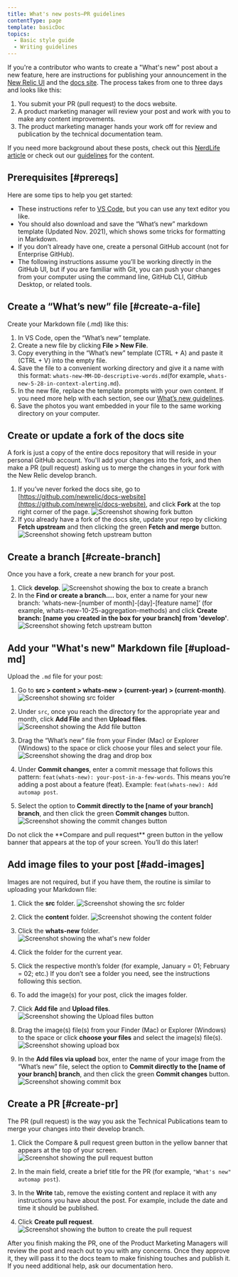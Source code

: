 ```yaml
---
title: What's new posts–PR guidelines
contentType: page
template: basicDoc
topics:
  - Basic style guide
  - Writing guidelines
---
```


If you're a contributor who wants to create a "What's new" post about a new feature, here are instructions for publishing your announcement in the [New Relic UI](https://onenr.io/0Zyw4MX1MR3) and the [docs site](/whats-new/). The process takes from one to three days and looks like this:

1. You submit your PR (pull request) to the docs website.
2. A product marketing manager will review your post and work with you to make any content improvements.
3. The product marketing manager hands your work off for review and publication by the technical documentation team.

If you need more background about these posts, check out this [NerdLife article](https://nerdlife.datanerd.us/new-relic/whats-new-is-live-a889f7cc-fa4a-4f4f-8b4b-9b1517d573cc) or check out our [guidelines](/docs/style-guide/writing-docs/article-templates/whats-new-style-guidelines/) for the content. 

## Prerequisites [#prereqs]

Here are some tips to help you get started:

* These instructions refer to [VS Code](https://code.visualstudio.com/), but you can use any text editor you like.
* You should also download and save the “What’s new” markdown template (Updated Nov. 2021), which shows some tricks for formatting in Markdown.
* If you don’t already have one, create a personal GitHub account (not for Enterprise GitHub).
* The following instructions assume you’ll be working directly in the GitHub UI, but if you are familiar with Git, you can push your changes from your computer using the command line, GitHub CLI, GitHub Desktop, or related tools.

## Create a “What’s new” file [#create-a-file]

Create your Markdown file (.md) like this:

1. In VS Code, open the “What’s new” template.
2. Create a new file by clicking  **File > New File**. 
3. Copy everything in the “What’s new” template (CTRL + A) and paste it (CTRL + V) into the empty file.
4. Save the file to a convenient working directory and give it a name with this format: `whats-new-MM-DD-descriptive-words.md`(for example, `whats-new-5-28-in-context-alerting.md`).
5. In the new file, replace the template prompts with your own content. If you need more help with each section, see our [What’s new guidelines](/docs/style-guide/writing-docs/article-templates/whats-new-style-guidelines).
6. Save the photos you want embedded in your file to the same working directory on your computer. 

## Create or update a fork of the docs site

A fork is just a copy of the entire docs repository that will reside in your personal GitHub account. You'll add your changes into the fork, and then make a PR (pull request) asking us to merge the changes in your fork with the New Relic develop branch.

1. If you’ve never forked the docs site, go to [https://github.com/newrelic/docs-website](https://github.com/newrelic/docs-website), and click **Fork** at the top right corner of the page.
![Screenshot showing fork button](./images/fork.png "Screenshot showing fork button")
2. If you already have a fork of the docs site, update your repo by clicking **Fetch upstream** and then clicking the green **Fetch and merge** button. 
![Screenshot showing fetch upstream button](./images/fetch-upstream.png "Screenshot showing fetch upstream button")

## Create a branch [#create-branch]

Once you have a fork, create a new branch for your post.

1. Click **develop**. 
![Screenshot showing the box to create a branch](./images/create-a-branch.png "Screenshot showing the box to create a branch")
2. In the **Find or create a branch....** box, enter a name for your new branch: ‘whats-new-[number of month]-[day]-[feature name]’ (for example, whats-new-10-25-aggregation-methods) and click **Create branch: [name you created in the box for your branch] from 'develop'**. 
![Screenshot showing fetch upstream button](./images/create-a-branch-2.png  "Screenshot showing fetch upstream button")

## Add your "What's new" Markdown file [#upload-md]

Upload the `.md` file for your post:

1. Go to **src > content > whats-new > (current-year) > (current-month)**.
![Screenshot showing src folder](./images/src-folder.png "Screenshot showing src folder")

2. Under `src`, once you reach the directory for the appropriate year and month, click **Add File** and then **Upload files**.
![Screenshot showing the Add file button](./images/upload-files-content.png "Screenshot showing the add file button")

3. Drag the “What’s new” file from your Finder (Mac) or Explorer (Windows) to the space or click choose your files and select your file.
![Screenshot showing the drag and drop box](./images/drag-files-content.png "Screenshot showing the drag and drop box")

4. Under **Commit changes**, enter a commit message that follows this pattern: `feat(whats-new): your-post-in-a-few-words`. This means you’re adding a post about a feature (feat). Example: `feat(whats-new): Add automap post`. 
 
 5. Select the option to **Commit directly to the [name of your branch] branch**, and then click the green **Commit changes** button.
![Screenshot showing the commit changes button](./images/commit-changes-content.png "Screenshot showing the commit changes button")

<Callout variant="important">
Do not click the **Compare and pull request** green button in the yellow banner that appears at the top of your screen. You’ll do this later!
</Callout>

## Add image files to your post [#add-images]

Images are not required, but if you have them, the routine is similar to uploading your Markdown file:

1. Click the **src** folder. 
![Screenshot showing the src folder](./images/src-folder.png "Screenshot showing the src folder")

2. Click the **content** folder. 
![Screenshot showing the content folder](./images/content-folder.png "Screenshot showing the content folder")
3. Click the **whats-new** folder.
![Screenshot showing the what's new folder](./images/whats-new-folder.png "Screenshot showing the what's new folder")

4. Click the folder for the current year.

5. Click the respective month’s folder (for example, January = 01; February = 02; etc.) If you don’t see a folder you need, see the instructions following this section.

6. To add the image(s) for your post, click the images folder. 

7. Click **Add file** and **Upload files**.
![Screenshot showing the Upload files button](./images/upload-files-images.png "Screenshot showing the Upload files button")

8. Drag the image(s) file(s) from your Finder (Mac) or Explorer (Windows) to the space or click **choose your files** and select the image(s) file(s). 
![Screenshot showing upload box](./images/drag-images.png "Screenshot showing upload box")

9. In the **Add files via upload** box, enter the name of your image from the “What’s new” file, select the option to **Commit directly to the [name of your branch] branch**, and then click the green **Commit changes** button. 
![Screenshot showing commit box](./images/commit-changes.png "Screenshot showing commit box")

## Create a PR [#create-pr]

The PR (pull request) is the way you ask the Technical Publications team to merge your changes into their develop branch.

1. Click the Compare & pull request green button in the yellow banner that appears at the top of your screen.  
![Screenshot showing the pull request button](./images/create-pull-request.png "Screenshot showing ushowing the pull request button")

2. In the main field, create a brief title for the PR (for example, `"What's new" automap post`).

3. In the **Write** tab, remove the existing content and replace it with any instructions you have about the post. For example, include the date and time it should be published.

4. Click **Create pull request**.
![Screenshot showing the button to create the pull request](./images/create-pull-request-button.png "Screenshot showing the button to create the pull request")

After you finish making the PR, one of the Product Marketing Managers will review the post and reach out to you with any concerns. Once they approve it, they will pass it to the docs team to make finishing touches and publish it. If you need additional help, ask our documentation hero.












